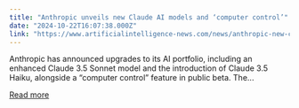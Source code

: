 ```yaml
---
title: "Anthropic unveils new Claude AI models and ‘computer control’"
date: "2024-10-22T16:07:38.000Z"
link: "https://www.artificialintelligence-news.com/news/anthropic-new-claude-ai-models-and-computer-control/?utm_source=rss&utm_medium=rss&utm_campaign=anthropic-new-claude-ai-models-and-computer-control"
---
```


Anthropic has announced upgrades to its AI portfolio, including an enhanced Claude 3.5 Sonnet model and the introduction of Claude 3.5 Haiku, alongside a “computer control” feature in public beta. The...

[Read more](https://www.artificialintelligence-news.com/news/anthropic-new-claude-ai-models-and-computer-control/?utm_source=rss&utm_medium=rss&utm_campaign=anthropic-new-claude-ai-models-and-computer-control)
